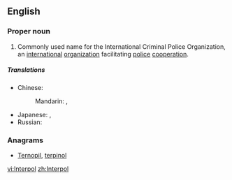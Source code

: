 ==English==
{{wikipedia}}

===Proper noun===
{{en-proper noun}}

# Commonly used name for the International Criminal Police Organization,  an [[international]] [[organization]] facilitating [[police]] [[cooperation]].

=====Translations=====
{{trans-top|the International Criminal Police Organization}}
* Chinese:
*: Mandarin: {{t|zh|國際刑警組織|sc=Hani}}, {{t|zh|国际刑警组织|tr=guójì xíngjǐng zǔzhī|sc=Hani}}
{{trans-mid}}
* Japanese: {{t|ja|インターポール|tr=Intāpōru|sc=Jpan}}, {{t|ja|国際刑事警察機構|tr=こくさいけいじけいさつきこう, kokusai keiji keisatsu kikō|sc=Jpan}}
* Russian: {{t|ru|Интерпол|m|tr=Interpól|sc=Cyrl}}
{{trans-bottom}}

===Anagrams===
* [[Ternopil#English|Ternopil]], [[terpinol#English|terpinol]]

[[vi:Interpol]]
[[zh:Interpol]]
